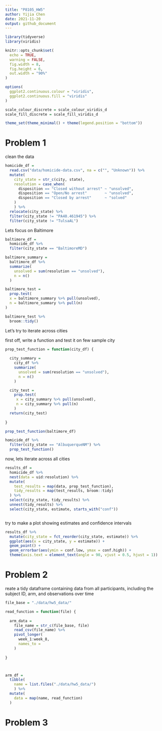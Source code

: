 ```yaml
---
title: "P8105_HW5"
author: Yijia Chen
date: 2021-11-20
output: github_document
---
```


```r
library(tidyverse)
library(viridis)

knitr::opts_chunk$set(
  echo = TRUE,
  warning = FALSE,
  fig.width = 8,
  fig.height = 6,
  out.width = "90%"
)

options(
  ggplot2.continuous.colour = "viridis",
  ggplot2.continuous.fill = "viridis"
)

scale_colour_discrete = scale_colour_viridis_d
scale_fill_discrete = scale_fill_viridis_d

theme_set(theme_minimal() + theme(legend.position = "bottom"))
```
 
# Problem 1
clean the data

```r
homicide_df = 
  read.csv("data/homicide-data.csv", na = c("", "Unknown")) %>% 
  mutate(
    city_state = str_c(city, state),
    resolution = case_when(
      disposition == "Closed without arrest" ~ "unsolved",
      disposition == "Open/No arrest"        ~ "unsolved",
      disposition == "Closed by arrest"      ~ "solved"
    )
    ) %>% 
  relocate(city_state) %>% 
  filter(city_state != "PA40.461945") %>% 
  filter(city_state != "TulsaAL")
```

Lets focus on Baltimore

```r
baltimore_df = 
  homicide_df %>% 
  filter(city_state == "BaltimoreMD")

baltimore_summary = 
  baltimore_df %>% 
  summarize(
    unsolved = sum(resolution == "unsolved"),
    n = n()
  )

baltimore_test = 
  prop.test(
  x = baltimore_summary %>% pull(unsolved),
  n = baltimore_summary %>% pull(n)
)

baltimore_test %>% 
  broom::tidy()
```


Let's try to iterate across cities

first off, write a function and test it on few sample city

```r
prop_test_function = function(city_df) {
  
  city_summary = 
    city_df %>% 
    summarize(
      unsolved = sum(resolution == "unsolved"),
      n = n()
    )

  city_test = 
    prop.test(
     x = city_summary %>% pull(unsolved),
     n = city_summary %>% pull(n)
    )
  return(city_test)
  
}

prop_test_function(baltimore_df)

homicide_df %>% 
  filter(city_state == "AlbuquerqueNM") %>% 
  prop_test_function()


```

now, lets iterate across all cities

```r
results_df = 
  homicide_df %>% 
  nest(data = uid:resolution) %>% 
  mutate(
    test_results = map(data, prop_test_function),
    tidy_results = map(test_results, broom::tidy)
  ) %>% 
  select(city_state, tidy_results) %>% 
  unnest(tidy_results) %>% 
  select(city_state, estimate, starts_with("conf"))



```

try to make a plot showing estimates and confidence intervals

```r
results_df %>% 
  mutate(city_state = fct_reorder(city_state, estimate)) %>% 
  ggplot(aes(x = city_state, y = estimate)) +
  geom_point() +
  geom_errorbar(aes(ymin = conf.low, ymax = conf.high)) +
  theme(axis.text = element_text(angle = 90, vjust = 0.5, hjust = 1))
```


# Problem 2
reate a tidy dataframe containing data from all participants, including the subject ID, arm, and observations over time

```r
file_base = "./data/hw5_data/"

read_function = function(file) {
  
  arm_data = 
    file_name = str_c(file_base, file)
    read_csv(file_name) %>% 
    pivot_longer(
      week_1:week_8,
      names_to = 
    )
  
}



arm_df = 
  tibble(
    name = list.files("./data/hw5_data/")
    ) %>% 
  mutate(
    data = map(name, read_function)
  ) 
```


# Problem 3

